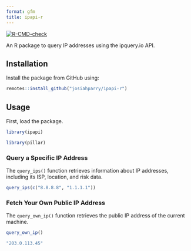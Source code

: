 ```yaml
---
format: gfm
title: ipapi-r
---
```


[![R-CMD-check](https://github.com/JosiahParry/ipapi-r/actions/workflows/R-CMD-check.yaml/badge.svghttps://github.com/JosiahParry/ipapi-r/actions/workflows/R-CMD-check.yaml/badge.svghttps://github.com/JosiahParry/ipapi-r/actions/workflows/R-CMD-check.yaml/badge.svg)](https://github.com/JosiahParry/ipapi-r/actions/workflows/R-CMD-check.yaml)

An R package to query IP addresses using the ipquery.io API.

## Installation

Install the package from GitHub using:

```r
remotes::install_github("josiahparry/ipapi-r")
```

## Usage

First, load the package. 

```r
library(ipapi)
```

```r
library(pillar)
```

### Query a Specific IP Address

The `query_ips()` function retrieves information about IP addresses, including its ISP, location, and risk data.

```r
query_ips(c("8.8.8.8", "1.1.1.1"))
```

### Fetch Your Own Public IP Address

The `query_own_ip()` function retrieves the public IP address of the current machine.

```r
query_own_ip()
```
```r
"203.0.113.45"
```